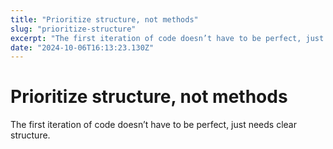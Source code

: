 ```yaml
---
title: "Prioritize structure, not methods"
slug: "prioritize-structure"
excerpt: "The first iteration of code doesn’t have to be perfect, just needs clear structure."
date: "2024-10-06T16:13:23.130Z"
---
```


# Prioritize structure, not methods

The first iteration of code doesn’t have to be perfect, just needs clear structure.
